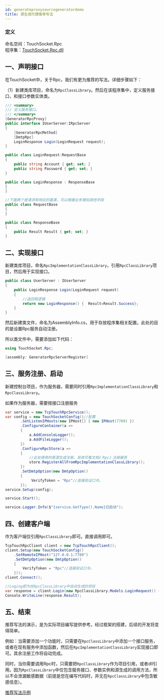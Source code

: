 ```yaml
---
id: generateproxysourcegeneratordemo
title: 源生成代理推荐写法
---
```


### 定义

命名空间：TouchSocket.Rpc <br/>
程序集：[TouchSocket.Rpc.dll](https://www.nuget.org/packages/TouchSocket.Rpc)


## 一、声明接口

在TouchSocket中，关于Rpc，我们有更为推荐的写法。详细步骤如下：

（1）新建类库项目，命名为`RpcClassLibrary`。然后在该程序集中，定义服务接口，和接口参数实体类。

```csharp showLineNumbers
/// <summary>
/// 定义服务接口。
/// </summary>
[GeneratorRpcProxy]
public interface IUserServer:IRpcServer
{
    [GeneratorRpcMethod]
    [DmtpRpc]
    LoginResponse Login(LoginRequest request);
}
```

```csharp showLineNumbers
public class LoginRequest:RequestBase
{
    public string Account { get; set; }
    public string Password { get; set; }
}

public class LoginResponse : ResponseBase
{
}

//下面两个是请求和响应的基类，可以根据业务增加其他字段
public class RequestBase
{
}

public class ResponseBase
{
    public Result Result { get; set; }
}
```

## 二、实现接口

新建类库项目，命名`RpcImplementationClassLibrary`，引用`RpcClassLibrary`项目，然后用于实现接口。

```csharp showLineNumbers
public class UserServer : IUserServer
{
    public LoginResponse Login(LoginRequest request)
    {
        //返回假逻辑
        return new LoginResponse() {  Result=Result.Success};
    }
}
```

然后新建类文件，命名为AssemblyInfo.cs，用于存放程序集相关配置。此处的目的是设置Rpc服务自动注册。

所以类文件中，需要添加如下代码：

```csharp showLineNumbers
using TouchSocket.Rpc;

[assembly: GeneratorRpcServerRegister]
```

## 三、服务注册、启动

新建控制台项目，作为服务器，需要同时引用`RpcImplementationClassLibrary`和`RpcClassLibrary`。

如果作为服务器，需要按接口注册服务

```csharp showLineNumbers
var service = new TcpTouchRpcService();
var config = new TouchSocketConfig()//配置
       .SetListenIPHosts(new IPHost[] { new IPHost(7789) })
       .ConfigureContainer(a =>
       {
           a.AddConsoleLogger();
           a.AddFileLogger();
       })
       .ConfigureRpcStore(a => 
       {
           //此处使用的是源生成注册，具体可看文档》Rpc》注册服务
           store.RegisterAllFromRpcImplementationClassLibrary();
       })
       .SetDmtpOption(new DmtpOption()
       {
            VerifyToken = "Rpc"//连接验证口令。
       });
service.Setup(config);

service.Start();

service.Logger.Info($"{service.GetType().Name}已启动");
```

## 四、创建客户端

作为客户端仅引用`RpcClassLibrary`即可。直接调用即可。

```csharp {8}
TcpTouchRpcClient client = new TcpTouchRpcClient();
client.Setup(new TouchSocketConfig()
    .SetRemoteIPHost("127.0.0.1:7789")
    .SetDmtpOption(new DmtpOption()
    {
        VerifyToken = "Rpc"//连接验证口令。
    }));
client.Connect();

//Loging即为在RpcClassLibrary中自动生成的项目
var response = client.Login(new RpcClassLibrary.Models.LoginRequest() { Account= "Account",Password= "Account" });
Console.WriteLine(response.Result);
```

## 五、结束

推荐写法的演示，是为实际项目编写提供参考。经过框架的搭建，后续的开发将变得简单。

例如：当需要添加一个功能时，只需要在`RpcClassLibrary`中添加一个接口服务，或者在现有服务中添加函数，然后在`RpcImplementationClassLibrary`实现接口即可。其余注册工作将自动完成。

同时，当你需要调用Rpc时，只需要把`RpcClassLibrary`作为项目引用，或者dll引用。因为`RpcClassLibrary`中仅包含服务接口、参数实例和源生成的调用方法，所以不会泄漏敏感数据（前提是您在编写代码时，并无在`RpcClassLibrary`中包含敏感信息）。

[推荐写法示例](https://gitee.com/RRQM_Home/TouchSocket/tree/master/examples/Dmtp)

